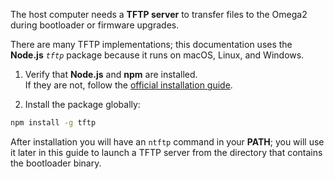 <!-- File: _computer-setup-tftp-tools.mdx -->

The host computer needs a **TFTP server** to transfer files to the Omega2 during bootloader or firmware upgrades.

There are many TFTP implementations; this documentation uses the **Node.js** *`tftp`* package because it runs on macOS, Linux, and Windows.

1. Verify that **Node.js** and **npm** are installed.  
   If they are not, follow the [official installation guide](https://docs.npmjs.com/downloading-and-installing-node-js-and-npm).

2. Install the package globally:

```bash
npm install -g tftp
```

After installation you will have an `ntftp` command in your **PATH**; you will use it later in this guide to launch a TFTP server from the directory that contains the bootloader binary.
